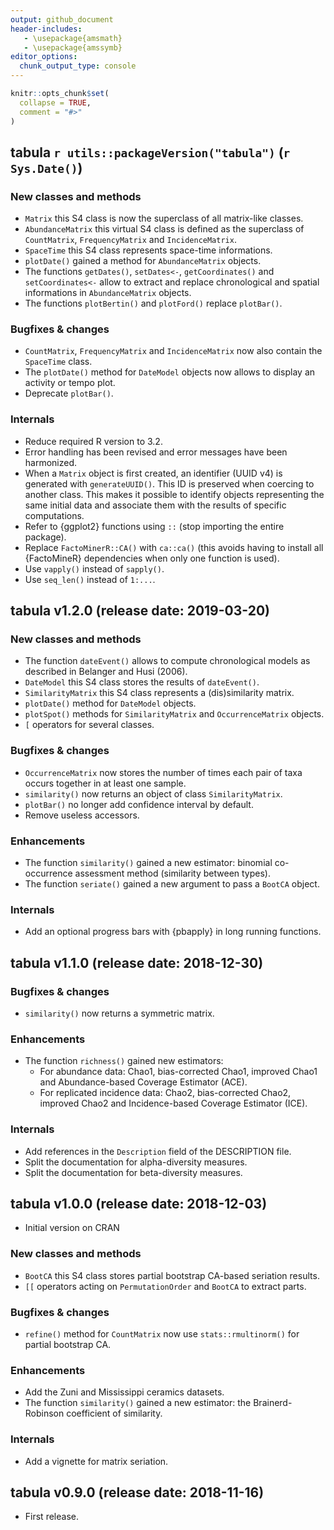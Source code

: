 ```yaml
---
output: github_document
header-includes:
   - \usepackage{amsmath}
   - \usepackage{amssymb}
editor_options: 
  chunk_output_type: console
---
```


<!-- NEWS.md is generated from NEWS.Rmd. Please edit that file -->

```r
knitr::opts_chunk$set(
  collapse = TRUE,
  comment = "#>"
)
```

## tabula `r utils::packageVersion("tabula")` (`r Sys.Date()`)
<!-- TODO: refine, plotDate, plotTime, test -->

### New classes and methods
* `Matrix` this S4 class is now the superclass of all matrix-like classes.
* `AbundanceMatrix` this virtual S4 class is defined as the superclass of `CountMatrix`, `FrequencyMatrix` and `IncidenceMatrix`.
* `SpaceTime` this S4 class represents space-time informations.
* `plotDate()` gained a method for `AbundanceMatrix` objects.
* The functions `getDates()`, `setDates<-`, `getCoordinates()` and `setCoordinates<-` allow to extract and replace chronological and spatial informations in `AbundanceMatrix` objects.
* The functions `plotBertin()` and `plotFord()` replace `plotBar()`.

### Bugfixes & changes
* `CountMatrix`, `FrequencyMatrix` and `IncidenceMatrix` now also contain the `SpaceTime` class.
* The `plotDate()` method for `DateModel` objects now allows to display an activity or tempo plot.
* Deprecate `plotBar()`.

### Internals
* Reduce required R version to 3.2.
* Error handling has been revised and error messages have been harmonized.
* When a `Matrix` object is first created, an identifier (UUID v4) is generated with `generateUUID()`. This ID is preserved when coercing to another class. This makes it possible to identify objects representing the same initial data and associate them with the results of specific computations.
* Refer to {ggplot2} functions using `::` (stop importing the entire package).
* Replace `FactoMinerR::CA()` with `ca::ca()` (this avoids having to install all {FactoMineR} dependencies when only one function is used).
* Use `vapply()` instead of `sapply()`.
* Use `seq_len()` instead of `1:...`.

## tabula v1.2.0 (release date: 2019-03-20)
### New classes and methods
* The function `dateEvent()` allows to compute chronological models as described in Belanger and Husi (2006).
* `DateModel` this S4 class stores the results of `dateEvent()`.
* `SimilarityMatrix` this S4 class represents a (dis)similarity matrix.
* `plotDate()` method for `DateModel` objects.
* `plotSpot()` methods for `SimilarityMatrix` and `OccurrenceMatrix` objects.
* `[` operators for several classes.

### Bugfixes & changes
* `OccurrenceMatrix` now stores the number of times each pair of taxa occurs together in at least one sample.
* `similarity()` now returns an object of class `SimilarityMatrix`.
* `plotBar()` no longer add confidence interval by default.
* Remove useless accessors.

### Enhancements
* The function `similarity()` gained a new estimator: binomial co-occurrence assessment method (similarity between types).
* The function `seriate()` gained a new argument to pass a `BootCA` object.

### Internals
* Add an optional progress bars with {pbapply} in long running functions.

## tabula v1.1.0 (release date: 2018-12-30)
### Bugfixes & changes
* `similarity()` now returns a symmetric matrix.

### Enhancements
* The function `richness()` gained new estimators:
  * For abundance data: Chao1, bias-corrected Chao1, improved Chao1 and Abundance-based Coverage Estimator (ACE).
  * For replicated incidence data: Chao2, bias-corrected Chao2, improved Chao2 and Incidence-based Coverage Estimator (ICE).

### Internals
* Add references in the `Description` field of the DESCRIPTION file.
* Split the documentation for alpha-diversity measures.
* Split the documentation for beta-diversity measures.

## tabula v1.0.0 (release date: 2018-12-03)

* Initial version on CRAN

### New classes and methods
* `BootCA` this S4 class stores partial bootstrap CA-based seriation results.
* `[[` operators acting on `PermutationOrder` and `BootCA` to extract parts.

### Bugfixes & changes
* `refine()` method for `CountMatrix` now use `stats::rmultinorm()` for partial bootstrap CA.

### Enhancements
* Add the Zuni and Mississippi ceramics datasets.
* The function `similarity()` gained a new estimator: the Brainerd-Robinson coefficient of similarity.

### Internals
* Add a vignette for matrix seriation.

## tabula v0.9.0 (release date: 2018-11-16)

* First release.
